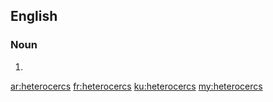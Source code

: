 ==English==

===Noun===
{{head|en|noun plural form}}

# {{plural of|heterocerc|lang=en}}

[[ar:heterocercs]]
[[fr:heterocercs]]
[[ku:heterocercs]]
[[my:heterocercs]]